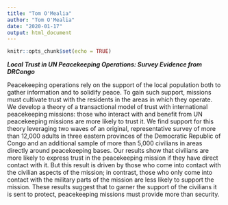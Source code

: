 ```yaml
---
title: "Tom O'Mealia"
author: "Tom O'Mealia"
date: "2020-01-17"
output: html_document
---
```


```r
knitr::opts_chunk$set(echo = TRUE)
```

***Local Trust in UN Peacekeeping Operations: Survey Evidence from DRCongo***

Peacekeeping operations rely on the support of the local population both to gather information and to solidify peace. To gain such support, missions must cultivate trust with the residents in the areas in which they operate. We develop a theory of a transactional model of trust with international peacekeeping missions: those who interact with and benefit from UN peacekeeping missions are more likely to trust it. We find support for this theory leveraging two waves of an original, representative survey of more than 12,000 adults in three eastern provinces of the Democratic Republic of Congo and an additional sample of more than 5,000 civilians in areas directly around peacekeeping bases. Our results show that civilians are more likely to express trust in the peacekeeping mission if they have direct contact with it. But this result is driven by those who come into contact with the civilian aspects of the mission; in contrast, those who only come into contact with the military parts of the mission are less likely to support the mission. These results suggest that to garner the support of the civilians it is sent to protect, peacekeeping missions must provide more than security.